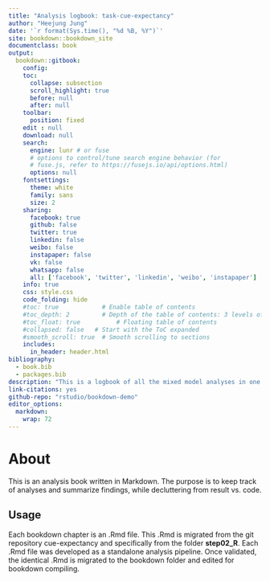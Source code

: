 ```yaml
--- 
title: "Analysis logbook: task-cue-expectancy"
author: "Heejung Jung"
date: '`r format(Sys.time(), "%d %B, %Y")`'
site: bookdown::bookdown_site
documentclass: book
output:
  bookdown::gitbook:
    config:
    toc:
      collapse: subsection
      scroll_highlight: true
      before: null
      after: null
    toolbar:
      position: fixed
    edit : null
    download: null
    search:
      engine: lunr # or fuse
      # options to control/tune search engine behavior (for
      # fuse.js, refer to https://fusejs.io/api/options.html)
      options: null
    fontsettings:
      theme: white
      family: sans
      size: 2
    sharing:
      facebook: true
      github: false
      twitter: true
      linkedin: false
      weibo: false
      instapaper: false
      vk: false
      whatsapp: false
      all: ['facebook', 'twitter', 'linkedin', 'weibo', 'instapaper']
    info: true
    css: style.css
    code_folding: hide
    #toc: true            # Enable table of contents
    #toc_depth: 2         # Depth of the table of contents: 3 levels of headings
    #toc_float: true          # Floating table of contents
    #collapsed: false   # Start with the ToC expanded
    #smooth_scroll: true  # Smooth scrolling to sections
    includes:
      in_header: header.html
bibliography:
  - book.bib
  - packages.bib
description: "This is a logbook of all the mixed model analyses in one setting."
link-citations: yes
github-repo: "rstudio/bookdown-demo"
editor_options: 
  markdown: 
    wrap: 72
---
```


# About

This is an analysis book written in Markdown. The purpose is to keep track of analyses and summarize findings, while decluttering from result vs. code. 

## Usage 

Each bookdown chapter is an .Rmd file. This .Rmd is migrated from the git repository cue-expectancy and specifically from the folder **step02_R**. Each .Rmd file was developed as a standalone analysis pipeline. Once validated, the identical .Rmd is migrated to the bookdown folder and edited for bookdown compiling. 


<!-- --- 
title: "Analysis logbook: task-cue-expectancy"
author: "Heejung Jung"
date: '`r format(Sys.time(), "%d %B, %Y")`'
site: bookdown::bookdown_site
documentclass: book
output:
  html_document:
    code_folding: hide
    toc: true
    toc_float: true
    collapsed: true
    smooth_scroll: false
    df_print: paged

    
  bookdown::html_document2:
    includes:
      in_header: header.html
  bookdown::gitbook:
    includes:
      in_header: header.html
bibliography:
- book.bib
- packages.bib
description: |
  This is a logbook of all the mixed model analyses in one setting.
  set in the _output.yml file.
  The HTML output format for this example is bookdown::gitbook,
link-citations: yes
github-repo: "rstudio/bookdown-demo"

editor_options: 
  markdown: 
    wrap: 72
---

# About

This is a analysis book written in Markdown. The purpose is the keep track of analyses and summarize findings, while decluttering from result vs. code. 

## Usage 

Each bookdown chapter is an .Rmd file. This .Rmd is migrated from the git repository cue-expectancy and specificially from the folder **step02_R**. Each .Rmd file was developed as a standalone analysis pipeline. Once validated, the identical .Rmd is migrated to the bookdown folder and edited for bookdown compiling. 

 -->
